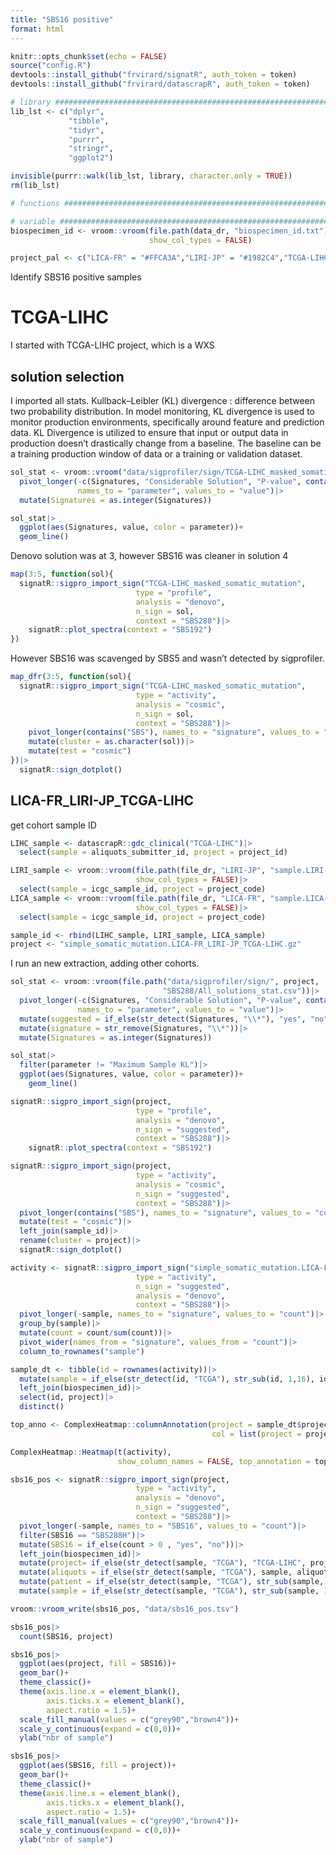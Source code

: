 ```yaml
---
title: "SBS16 positive"
format: html
---
```


```r
knitr::opts_chunk$set(echo = FALSE)
source("config.R")
devtools::install_github("frvirard/signatR", auth_token = token)
devtools::install_github("frvirard/datascrapR", auth_token = token)   

# library ######################################################################
lib_lst <- c("dplyr",
             "tibble",
             "tidyr",
             "purrr",
             "stringr",
             "ggplot2")

invisible(purrr::walk(lib_lst, library, character.only = TRUE))
rm(lib_lst)

# functions ####################################################################

# variable #####################################################################
biospecimen_id <- vroom::vroom(file.path(data_dr, "biospecimen_id.txt"),
                               show_col_types = FALSE)

project_pal <- c("LICA-FR" = "#FFCA3A","LIRI-JP" = "#1982C4","TCGA-LIHC" = "#6A4C93")
```

Identify SBS16 positive samples

# TCGA-LIHC
I started with TCGA-LIHC project, which is a WXS

## solution selection
I imported all stats.
Kullback–Leibler (KL) divergence : difference between two probability distribution.
In model monitoring, KL divergence is used to monitor production environments, specifically around feature and prediction data. KL Divergence is utilized to ensure that input or output data in production doesn’t drastically change from a baseline. The baseline can be a training production window of data or a training or validation dataset.

```r
sol_stat <- vroom::vroom("data/sigprofiler/sign/TCGA-LIHC_masked_somatic_mutation/SBS288/All_solutions_stat.csv")|>
  pivot_longer(-c(Signatures, "Considerable Solution", "P-value", contains("%")), 
               names_to = "parameter", values_to = "value")|>
  mutate(Signatures = as.integer(Signatures))

sol_stat|>
  ggplot(aes(Signatures, value, color = parameter))+
  geom_line()
```
Denovo solution was at 3, however SBS16 was cleaner in solution 4
```r
map(3:5, function(sol){
  signatR::sigpro_import_sign("TCGA-LIHC_masked_somatic_mutation", 
                            type = "profile",
                            analysis = "denovo", 
                            n_sign = sol, 
                            context = "SBS288")|>
    signatR::plot_spectra(context = "SBS192")
})
```

However SBS16 was scavenged by SBS5 and wasn't detected by sigprofiler.

```r
map_dfr(3:5, function(sol){
  signatR::sigpro_import_sign("TCGA-LIHC_masked_somatic_mutation", 
                            type = "activity",
                            analysis = "cosmic", 
                            n_sign = sol, 
                            context = "SBS288")|>
    pivot_longer(contains("SBS"), names_to = "signature", values_to = "count")|>
    mutate(cluster = as.character(sol))|>
    mutate(test = "cosmic")
})|>
  signatR::sign_dotplot()
```

## LICA-FR_LIRI-JP_TCGA-LIHC

get cohort sample ID
```r
LIHC_sample <- datascrapR::gdc_clinical("TCGA-LIHC")|>
  select(sample = aliquots_submitter_id, project = project_id)

LIRI_sample <- vroom::vroom(file.path(file_dr, "LIRI-JP", "sample.LIRI-JP.tsv.gz"),
                            show_col_types = FALSE)|>
  select(sample = icgc_sample_id, project = project_code)
LICA_sample <- vroom::vroom(file.path(file_dr, "LICA-FR", "sample.LICA-FR.tsv.gz"),
                            show_col_types = FALSE)|>
  select(sample = icgc_sample_id, project = project_code)

sample_id <- rbind(LIHC_sample, LIRI_sample, LICA_sample)
project <- "simple_somatic_mutation.LICA-FR_LIRI-JP_TCGA-LIHC.gz"
```

I run an new extraction, adding other cohorts.
```r
sol_stat <- vroom::vroom(file.path("data/sigprofiler/sign/", project,
                                  "SBS288/All_solutions_stat.csv"))|>
  pivot_longer(-c(Signatures, "Considerable Solution", "P-value", contains("%")), 
               names_to = "parameter", values_to = "value")|>
  mutate(suggested = if_else(str_detect(Signatures, "\\*"), "yes", "no"))|>
  mutate(signature = str_remove(Signatures, "\\*"))|>
  mutate(Signatures = as.integer(Signatures))

sol_stat|>
  filter(parameter != "Maximum Sample KL")|>
  ggplot(aes(Signatures, value, color = parameter))+
    geom_line()
```

```r
signatR::sigpro_import_sign(project, 
                            type = "profile",
                            analysis = "denovo", 
                            n_sign = "suggested", 
                            context = "SBS288")|>
    signatR::plot_spectra(context = "SBS192")
```

```r
signatR::sigpro_import_sign(project, 
                            type = "activity",
                            analysis = "cosmic", 
                            n_sign = "suggested", 
                            context = "SBS288")|>
  pivot_longer(contains("SBS"), names_to = "signature", values_to = "count")|>
  mutate(test = "cosmic")|>
  left_join(sample_id)|>
  rename(cluster = project)|>
  signatR::sign_dotplot()
```
```r
activity <- signatR::sigpro_import_sign("simple_somatic_mutation.LICA-FR_LIRI-JP_TCGA-LIHC.gz",
                            type = "activity", 
                            n_sign = "suggested", 
                            analysis = "denovo", 
                            context = "SBS288")|>
  pivot_longer(-sample, names_to = "signature", values_to = "count")|>
  group_by(sample)|>
  mutate(count = count/sum(count))|>
  pivot_wider(names_from = "signature", values_from = "count")|>
  column_to_rownames("sample")

sample_dt <- tibble(id = rownames(activity))|>
  mutate(sample = if_else(str_detect(id, "TCGA"), str_sub(id, 1,16), id))|>
  left_join(biospecimen_id)|>
  select(id, project)|>
  distinct()

top_anno <- ComplexHeatmap::columnAnnotation(project = sample_dt$project,
                                             col = list(project = project_pal))

ComplexHeatmap::Heatmap(t(activity),
                        show_column_names = FALSE, top_annotation = top_anno)
```


```r
sbs16_pos <- signatR::sigpro_import_sign(project, 
                            type = "activity",
                            analysis = "denovo", 
                            n_sign = "suggested", 
                            context = "SBS288")|>
  pivot_longer(-sample, names_to = "SBS16", values_to = "count")|>
  filter(SBS16 == "SBS288H")|>
  mutate(SBS16 = if_else(count > 0 , "yes", "no"))|>
  left_join(biospecimen_id)|>
  mutate(project= if_else(str_detect(sample, "TCGA"), "TCGA-LIHC", project))|>
  mutate(aliquots = if_else(str_detect(sample, "TCGA"), sample, aliquots))|>
  mutate(patient = if_else(str_detect(sample, "TCGA"), str_sub(sample, 1, 12), patient))|>
  mutate(sample = if_else(str_detect(sample, "TCGA"), str_sub(sample, 1, 16), sample))

vroom::vroom_write(sbs16_pos, "data/sbs16_pos.tsv")
```

```r
sbs16_pos|>
  count(SBS16, project)

sbs16_pos|>
  ggplot(aes(project, fill = SBS16))+
  geom_bar()+
  theme_classic()+
  theme(axis.line.x = element_blank(),
        axis.ticks.x = element_blank(),
        aspect.ratio = 1.5)+
  scale_fill_manual(values = c("grey90","brown4"))+
  scale_y_continuous(expand = c(0,0))+
  ylab("nbr of sample")
```

```r
sbs16_pos|>
  ggplot(aes(SBS16, fill = project))+
  geom_bar()+
  theme_classic()+
  theme(axis.line.x = element_blank(),
        axis.ticks.x = element_blank(),
        aspect.ratio = 1.5)+
  scale_fill_manual(values = c("grey90","brown4"))+
  scale_y_continuous(expand = c(0,0))+
  ylab("nbr of sample")
```

